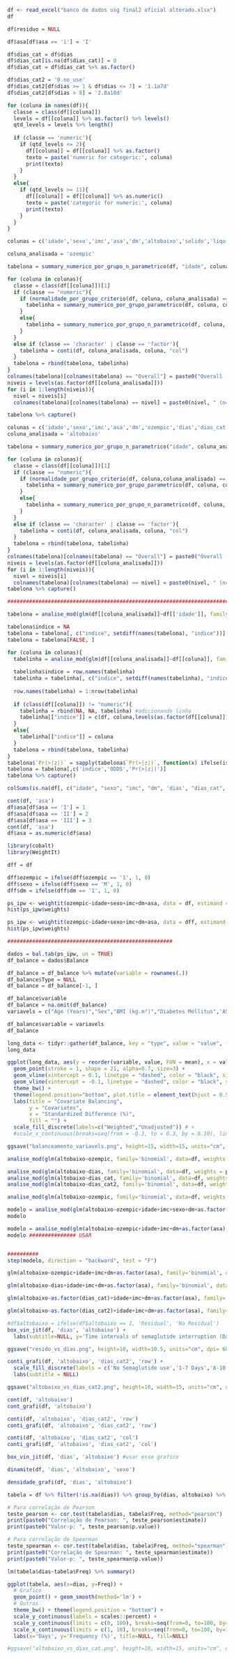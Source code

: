 ```r

df <- read_excel("banco de dados usg final2 oficial alterado.xlsx")
df

df$residuo = NULL

df$asa[df$asa == 'i'] = 'I'

df$dias_cat = df$dias
df$dias_cat[is.na(df$dias_cat)] = 0
df$dias_cat = df$dias_cat %>% as.factor()

df$dias_cat2 = '0.no_use'
df$dias_cat2[df$dias >= 1 & df$dias <= 7] = '1.1a7d'
df$dias_cat2[df$dias > 8] = '2.8a10d'

```

```r

for (coluna in names(df)){
  classe = class(df[[coluna]])
  levels = df[[coluna]] %>% as.factor() %>% levels()
  qtd_levels = levels %>% length()
  
  if (classe == 'numeric'){
    if (qtd_levels <= 2){
      df[[coluna]] = df[[coluna]] %>% as.factor()
      texto = paste('numeric for categoric:', coluna)
      print(texto)
    }
  }
  else{
    if (qtd_levels >= 11){
      df[[coluna]] = df[[coluna]] %>% as.numeric()
      texto = paste('categoric for numeric:', coluna)
      print(texto)
    }
  }
}
```

```r

colunas = c('idade','sexo','imc','asa','dm','altobaixo','solido','liqu')

coluna_analisada = 'ozempic'

tabelona = summary_numerico_por_grupo_n_parametrico(df, "idade", coluna_analisada)[FALSE, ]

for (coluna in colunas){
  classe = class(df[[coluna]])[1]
  if (classe == "numeric"){
    if (normalidade_por_grupo_criterio(df, coluna, coluna_analisada) == TRUE){
      tabelinha = summary_numerico_por_grupo_parametrico(df, coluna, coluna_analisada)
    }
    else{
      tabelinha = summary_numerico_por_grupo_n_parametrico(df, coluna, coluna_analisada)
    }
  }
  else if (classe == 'character' | classe == 'factor'){
    tabelinha = conti(df, coluna_analisada, coluna, "col")
  }
  tabelona = rbind(tabelona, tabelinha)
}
colnames(tabelona)[colnames(tabelona) == "Overall"] = paste0("Overall (n=", nrow(df[complete.cases(df[[coluna_analisada]]), ]), ")")
niveis = levels(as.factor(df[[coluna_analisada]]))
for (i in 1:length(niveis)){
  nivel = niveis[i]
  colnames(tabelona)[colnames(tabelona) == nivel] = paste0(nivel, " (n=", table(df[[coluna_analisada]])[i], ")")}

tabelona %>% capture()

```

```r
colunas = c('idade','sexo','imc','asa','dm','ozempic','dias','dias_cat','dias_cat2')
coluna_analisada = 'altobaixo'

tabelona = summary_numerico_por_grupo_n_parametrico("idade", coluna_analisada)[FALSE, ]

for (coluna in colunas){
  classe = class(df[[coluna]])[1]
  if (classe == "numeric"){
    if (normalidade_por_grupo_criterio(df, coluna,coluna_analisada) == TRUE){
      tabelinha = summary_numerico_por_grupo_parametrico(df, coluna, coluna_analisada)
    }
    else{
      tabelinha = summary_numerico_por_grupo_n_parametrico(df, coluna, coluna_analisada)
    }
  }
  else if (classe == 'character' | classe == 'factor'){
    tabelinha = conti(df, coluna_analisada, coluna, "col")
  }
  tabelona = rbind(tabelona, tabelinha)
}
colnames(tabelona)[colnames(tabelona) == "Overall"] = paste0("Overall (n=", nrow(df[complete.cases(df[[coluna_analisada]]), ]), ")")
niveis = levels(as.factor(df[[coluna_analisada]]))
for (i in 1:length(niveis)){
  nivel = niveis[i]
  colnames(tabelona)[colnames(tabelona) == nivel] = paste0(nivel, " (n=", table(df[[coluna_analisada]])[i], ")")}
tabelona %>% capture()

####################################################################################

tabelona = analise_mod(glm(df[[coluna_analisada]]~df[['idade']], family='binomial'))

tabelona$indice = NA
tabelona = tabelona[, c("indice", setdiff(names(tabelona), "indice"))]
tabelona = tabelona[FALSE, ]

for (coluna in colunas){
  tabelinha = analise_mod(glm(df[[coluna_analisada]]~df[[coluna]], family='binomial'))
  
  tabelinha$indice = row.names(tabelinha)
  tabelinha = tabelinha[, c("indice", setdiff(names(tabelinha), "indice"))]
  
  row.names(tabelinha) = 1:nrow(tabelinha)
  
  if (class(df[[coluna]]) != "numeric"){
    tabelinha = rbind(NA, NA, tabelinha) #adicionando linha
    tabelinha[["indice"]] = c(df, coluna,levels(as.factor(df[[coluna]])))
  }
  else{
    tabelinha[["indice"]] = coluna
  }
  tabelona = rbind(tabelona, tabelinha)
}
tabelona$`Pr(>|z|)` = sapply(tabelona$`Pr(>|z|)`, function(x) ifelse(is.na(x), NA, retorne_p(x)))
tabelona = tabelona[,c('indice','ODDS','Pr(>|z|)')]
tabelona %>% capture()
```

```r
colSums(is.na(df[, c("idade", "sexo", "imc", "dm", 'dias', "dias_cat", 'dias_cat2')]))
```
```r
cont(df, 'asa')
df$asa[df$asa == 'I'] = 1
df$asa[df$asa == 'II'] = 2
df$asa[df$asa == 'III'] = 3
cont(df, 'asa')
df$asa = as.numeric(df$asa)
```


```r
library(cobalt)
library(WeightIt)

dff = df

dff$ozempic = ifelse(dff$ozempic == '1', 1, 0)
dff$sexo = ifelse(dff$sexo == 'M', 1, 0)
dff$dm = ifelse(dff$dm == '1', 1, 0)

ps_ipw <- weightit(ozempic~idade+sexo+imc+dm+asa, data = df, estimand = "ATE")
hist(ps_ipw$weights)

ps_ipw <- weightit(ozempic~idade+sexo+imc+dm+asa, data = dff, estimand = "ATE")
hist(ps_ipw$weights)

#####################################################

dados = bal.tab(ps_ipw, un = TRUE)
df_balance = dados$Balance

df_balance = df_balance %>% mutate(variable = rownames(.))
df_balance$Type = NULL
df_balance = df_balance[-1, ]

df_balance$variable
df_balance = na.omit(df_balance)
variavels = c("Age (Years)","Sex","BMI (kg.m²)","Diabetes Mellitus",'ASA')

df_balance$variable = variavels
df_balance

long_data <- tidyr::gather(df_balance, key = "type", value = "value", -variable)
long_data

ggplot(long_data, aes(y = reorder(variable, value, FUN = mean), x = value, fill = type)) +
  geom_point(stroke = 1, shape = 21, alpha=0.7, size=3) +
  geom_vline(xintercept = 0.1, linetype = "dashed", color = "black", size = 0.75) +
  geom_vline(xintercept = -0.1, linetype = "dashed", color = "black", size = 0.75) +
  theme_bw() + 
  theme(legend.position="bottom", plot.title = element_text(hjust = 0.5)) + 
  labs(title = "Covariate Balancing",
       y = "Covariates",
       x = "Standardized Difference (%)",
       fill = "") +
  scale_fill_discrete(labels=c("Weighted","Unadjusted")) # +
  #scale_x_continuous(breaks=seq(from = -0.3, to = 0.3, by = 0.10), limits = c(-0.75, 0.25))

ggsave("balanceamento_variavels.png", height=15, width=15, units="cm", dpi= 600)


```

```r

analise_mod(glm(altobaixo~ozempic, family='binomial', data=df, weights = ps_ipw$weights))

analise_mod(glm(altobaixo~dias, family='binomial', data=df, weights = ps_ipw$weights))
analise_mod(glm(altobaixo~dias_cat, family='binomial', data=df, weights = ps_ipw$weights))
analise_mod(glm(altobaixo~dias_cat2, family='binomial', data=df, weights = ps_ipw$weights))

analise_mod(glm(altobaixo~ozempic, family='binomial', data=df, weights = ps_ipw$weights))

modelo = analise_mod(glm(altobaixo~ozempic+idade+imc+sexo+dm+as.factor(asa), family='binomial', data=df, weights = ps_ipw$weights))
modelo

modelo = analise_mod(glm(altobaixo~ozempic+idade+imc+dm+as.factor(asa), family='binomial', data=df, weights = ps_ipw$weights))
modelo ############### USAR


##########
step(modelo, direction = "backward", test = "F")
```


```r
glm(altobaixo~ozempic+idade+imc+dm+as.factor(asa), family='binomial', data=df, weights = ps_ipw$weights) %>% analise_mod() %>% capture()

glm(altobaixo~dias+idade+imc+dm+as.factor(asa), family='binomial', data=df, weights = ps_ipw$weights) %>% analise_mod() %>% capture()

glm(altobaixo~as.factor(dias_cat)+idade+imc+dm+as.factor(asa), family='binomial', data=df, weights = ps_ipw$weights) %>% analise_mod() %>% capture()

glm(altobaixo~as.factor(dias_cat2)+idade+imc+dm+as.factor(asa), family='binomial', data=df, weights = ps_ipw$weights) %>% analise_mod() %>% capture()

```

```r
#df$altobaixo = ifelse(df$altobaixo == 1, 'Residual', 'No Residual')
box_vin_jit(df, 'dias', 'altobaixo') +
  labs(subtitle=NULL, y='Time intervals of semaglutide interruption (Days)')

ggsave("resido_vs_dias.png", height=10, width=10.5, units="cm", dpi= 600)

```

```r
conti_grafi(df, 'altobaixo', 'dias_cat2', 'row') + 
  scale_fill_discrete(labels = c('No Semaglutide use','1-7 Days','8-10 Days')) +
  labs(subtitle = NULL)

ggsave("altobaixo_vs_dias_cat2.png", height=10, width=15, units="cm", dpi= 600)
```



```r
cont(df, 'altobaixo')
cont_grafi(df, 'altobaixo')

conti(df, 'altobaixo', 'dias_cat2', 'row')
conti_grafi(df, 'altobaixo', 'dias_cat2', 'row')

conti(df, 'altobaixo', 'dias_cat2', 'col')
conti_grafi(df, 'altobaixo', 'dias_cat2', 'col')

box_vin_jit(df, 'dias', 'altobaixo') #usar esse grafico

dinamite(df, 'dias', 'altobaixo', 'sexo')

densidade_grafi(df, 'dias', 'altobaixo')
```


```r

tabela = df %>% filter(!is.na(dias)) %>% group_by(dias, altobaixo) %>% summarise(n = n()) %>% mutate(Freq = round(n/sum(n)*100, 2)) %>% ungroup() %>% filter(altobaixo == 1)

# Para correlação de Pearson
teste_pearson <- cor.test(tabela$dias, tabela$Freq, method="pearson")
print(paste0("Correlação de Pearson: ", teste_pearson$estimate))
print(paste0("Valor-p: ", teste_pearson$p.value))

# Para correlação de Spearman
teste_spearman <- cor.test(tabela$dias, tabela$Freq, method="spearman")
print(paste0("Correlação de Spearman: ", teste_spearman$estimate))
print(paste0("Valor-p: ", teste_spearman$p.value))

lm(tabela$dias~tabela$Freq) %>% summary()

ggplot(tabela, aes(x=dias, y=Freq)) + 
  # Grafico
  geom_point() + geom_smooth(method='lm') +
  # Outros
  theme_bw() + theme(legend.position = "bottom") +
  scale_y_continuous(labels = scales::percent) +
  scale_y_continuous(limits = c(0, 100), breaks=seq(from=0, to=100, by=10)) +
  scale_x_continuous(limits = c(1, 10), breaks=seq(from=0, to=100, by=1)) +
  labs(x='Days', y='Frequency (%)', title=NULL, fill=NULL)

#ggsave("altobaixo_vs_dias_cat.png", height=10, width=15, units="cm", dpi= 600)
```

```r

```

```r
 
```

```r
```


```r
```

```r

```

```r
 
```

```r
```


```r
```

```r

```

```r
 
```

```r
```


```r
```

```r

```

```r
 
```

```r
```


```r
```

